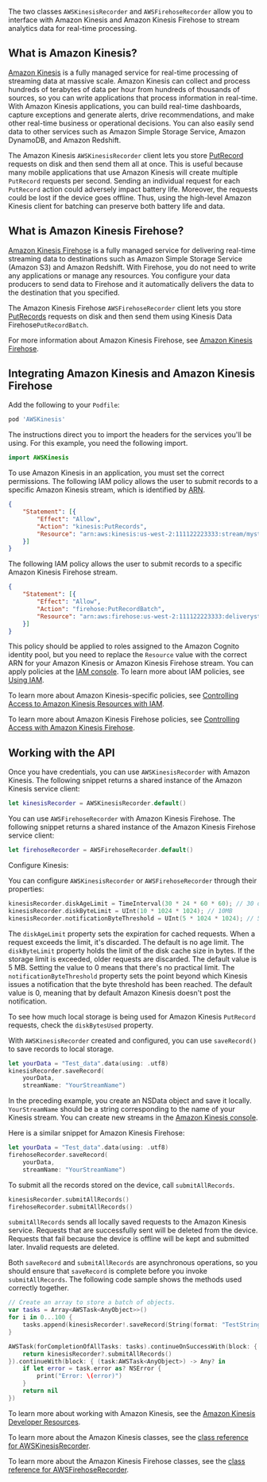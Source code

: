 The two classes `AWSKinesisRecorder` and `AWSFirehoseRecorder` allow you to interface with Amazon Kinesis and Amazon Kinesis Firehose to stream analytics data for real-time processing.

## What is Amazon Kinesis?

[Amazon Kinesis](http://aws.amazon.com/kinesis/) is a fully managed service for real-time processing of streaming data at massive scale. Amazon Kinesis can collect and process hundreds of terabytes of data per hour from hundreds of thousands of sources, so you can write applications that process information in real-time. With Amazon Kinesis applications, you can build real-time dashboards, capture exceptions and generate alerts, drive recommendations, and make other real-time business or operational decisions. You can also easily send data to other services such as Amazon Simple Storage Service, Amazon DynamoDB, and Amazon Redshift.

The Amazon Kinesis `AWSKinesisRecorder` client lets you store [PutRecord](http://docs.aws.amazon.com/kinesis/latest/APIReference/API_PutRecord.html) requests on disk and then send them all at once. This is useful because many mobile applications that use Amazon Kinesis will create multiple `PutRecord` requests per second. Sending an individual request for each `PutRecord` action could adversely impact battery life. Moreover, the requests could be lost if the device goes offline. Thus, using the high-level Amazon Kinesis client for batching can preserve both battery life and data.

## What is Amazon Kinesis Firehose?

[Amazon Kinesis Firehose](http://aws.amazon.com/kinesis/firehose/) is a fully managed service for delivering real-time streaming data to destinations such as Amazon Simple Storage Service (Amazon S3) and Amazon Redshift. With Firehose, you do not need to write any applications or manage any resources. You configure your data producers to send data to Firehose and it automatically delivers the data to the destination that you specified.

The Amazon Kinesis Firehose `AWSFirehoseRecorder` client lets you store [PutRecords](http://docs.aws.amazon.com/kinesis/latest/APIReference/API_PutRecords.html) requests on disk and then send them using Kinesis Data Firehose`PutRecordBatch`.

For more information about Amazon Kinesis Firehose, see [Amazon Kinesis Firehose](http://docs.aws.amazon.com/firehose/latest/dev/what-is-this-service.html).

## Integrating Amazon Kinesis and Amazon Kinesis Firehose

Add the following to your `Podfile`:

```ruby
pod 'AWSKinesis'
```

The instructions direct you to import the headers for the services you'll be using. For this example, you need the following import.

```swift
import AWSKinesis
```

To use Amazon Kinesis in an application, you must set the correct permissions. The following IAM policy allows the user to submit records to a specific Amazon Kinesis stream, which is identified by [ARN](http://docs.aws.amazon.com/general/latest/gr/aws-arns-and-namespaces.html).

```json
{
    "Statement": [{
        "Effect": "Allow",
        "Action": "kinesis:PutRecords",
        "Resource": "arn:aws:kinesis:us-west-2:111122223333:stream/mystream"
    }]
}
```

The following IAM policy allows the user to submit records to a specific Amazon Kinesis Firehose stream.

```json
{
    "Statement": [{
        "Effect": "Allow",
        "Action": "firehose:PutRecordBatch",
        "Resource": "arn:aws:firehose:us-west-2:111122223333:deliverystream/mystream"
    }]
}
```

This policy should be applied to roles assigned to the Amazon Cognito identity pool, but you need to replace the `Resource` value with the correct ARN for your Amazon Kinesis or Amazon Kinesis Firehose stream. You can apply policies at the [IAM console](https://console.aws.amazon.com/iam/). To learn more about IAM policies, see [Using IAM](http://docs.aws.amazon.com/IAM/latest/UserGuide/IAM_Introduction.html).

To learn more about Amazon Kinesis-specific policies, see [Controlling Access to Amazon Kinesis Resources with IAM](http://docs.aws.amazon.com/kinesis/latest/dev/kinesis-using-iam.html).

To learn more about Amazon Kinesis Firehose policies, see [Controlling Access with Amazon Kinesis Firehose](http://docs.aws.amazon.com/firehose/latest/dev/controlling-access.html).

## Working with the API

Once you have credentials, you can use `AWSKinesisRecorder` with Amazon Kinesis. The following snippet returns a shared instance of the Amazon Kinesis service client:

```swift
let kinesisRecorder = AWSKinesisRecorder.default()
```

You can use `AWSFirehoseRecorder` with Amazon Kinesis Firehose. The following snippet returns a shared instance of the Amazon Kinesis Firehose service client:

```swift
let firehoseRecorder = AWSFirehoseRecorder.default()
```

Configure Kinesis:

You can configure `AWSKinesisRecorder` or `AWSFirehoseRecorder` through their properties:

```swift
kinesisRecorder.diskAgeLimit = TimeInterval(30 * 24 * 60 * 60); // 30 days
kinesisRecorder.diskByteLimit = UInt(10 * 1024 * 1024); // 10MB
kinesisRecorder.notificationByteThreshold = UInt(5 * 1024 * 1024); // 5MB
```

The `diskAgeLimit` property sets the expiration for cached requests. When a request exceeds the limit, it's discarded. The default is no age limit. The `diskByteLimit` property holds the limit of the disk cache size in bytes. If the storage limit is exceeded, older requests are discarded. The default value is 5 MB. Setting the value to 0 means that there's no practical limit. The `notificationByteThreshold` property sets the point beyond which Kinesis issues a notification that the byte threshold has been reached. The default value is 0, meaning that by default Amazon Kinesis doesn't post the notification.

To see how much local storage is being used for Amazon Kinesis `PutRecord` requests, check the `diskBytesUsed` property.

With `AWSKinesisRecorder` created and configured, you can use `saveRecord()` to save records to local storage.

```swift
let yourData = "Test_data".data(using: .utf8)
kinesisRecorder.saveRecord(
    yourData, 
    streamName: "YourStreamName")
```

In the preceding example, you create an NSData object and save it locally. `YourStreamName` should be a string corresponding to the name of your Kinesis stream. You can create new streams in the [Amazon Kinesis console](https://console.aws.amazon.com/kinesis/).

Here is a similar snippet for Amazon Kinesis Firehose:

```swift
let yourData = "Test_data".data(using: .utf8)
firehoseRecorder.saveRecord(
    yourData,
    streamName: "YourStreamName")
```

To submit all the records stored on the device, call `submitAllRecords`.

```swift
kinesisRecorder.submitAllRecords()
firehoseRecorder.submitAllRecords()
```

`submitAllRecords` sends all locally saved requests to the Amazon Kinesis service. Requests that are successfully sent will be deleted from the device. Requests that fail because the device is offline will be kept and submitted later. Invalid requests are deleted.

Both `saveRecord` and `submitAllRecords` are asynchronous operations, so you should ensure that `saveRecord` is complete before you invoke `submitAllRecords`. The following code sample shows the methods used correctly together.

```swift
// Create an array to store a batch of objects.
var tasks = Array<AWSTask<AnyObject>>()
for i in 0...100 {
    tasks.append(kinesisRecorder!.saveRecord(String(format: "TestString-%02d", i).data(using: .utf8), streamName: "YourStreamName")!)
}

AWSTask(forCompletionOfAllTasks: tasks).continueOnSuccessWith(block: { (task:AWSTask<AnyObject>) -> AWSTask<AnyObject>? in
    return kinesisRecorder?.submitAllRecords()
}).continueWith(block: { (task:AWSTask<AnyObject>) -> Any? in
    if let error = task.error as? NSError {
        print("Error: \(error)")
    }
    return nil
})
```

To learn more about working with Amazon Kinesis, see the [Amazon Kinesis Developer Resources](http://aws.amazon.com/kinesis/developer-resources/).

To learn more about the Amazon Kinesis classes, see the [class reference for AWSKinesisRecorder](https://aws-amplify.github.io/aws-sdk-ios/docs/reference/AWSKinesis/Classes/AWSKinesisRecorder.html).

To learn more about the Amazon Kinesis Firehose classes, see the [class reference for AWSFirehoseRecorder](https://aws-amplify.github.io/aws-sdk-ios/docs/reference/AWSKinesis/Classes/AWSFirehoseRecorder.html).
